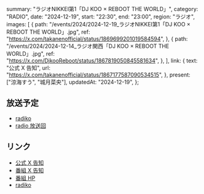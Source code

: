   summary: "ラジオNIKKEI第1「DJ KOO × REBOOT THE WORLD」",
  category: "RADIO",
  date: "2024-12-19",
  start: "22:30",
  end: "23:00",
  region: "ラジオ",
  images: [
    {
      path: "/events/2024/2024-12-19_ラジオNIKKEI第1「DJ KOO × REBOOT THE WORLD」.jpg",
      ref: "https://x.com/takanenofficial/status/1869699201019584594",
    },
    {
      path: "/events/2024/2024-12-14_ラジオ関西「DJ KOO × REBOOT THE WORLD」.jpg",
      ref: "https://x.com/DjkooReboot/status/1867819050845581634",
    },
  ],
  link: {
    text: "公式 X 告知",
    url: "https://x.com/takanenofficial/status/1867177587090534515",
  },
  present: ["涼海すう", "城月菜央"],
  updatedAt: "2024-12-19",
};

## 放送予定

- [radiko](https://radiko.jp/#RN1)
- [radio 放送回](https://radiko.jp/share?sid=RN1&t=20241219223000)

## リンク

- [公式 X 告知](https://x.com/takanenofficial/status/1869699201019584594)
- [番組 X 告知](https://x.com/DjkooReboot/status/1867819050845581634)
- [番組 HP](https://djkoo-rtw.com/)
- [radiko](https://radiko.jp/#RN1)
